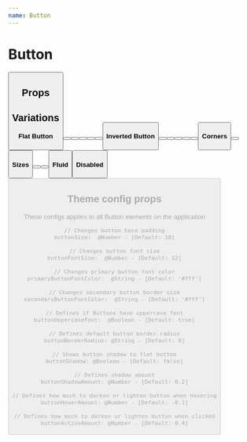 ```yaml
---
name: Button
---
```



# Button

<Playground>
  <Button label="Default Button"/>
</Playground>

## Props

<PropsTable of={Button} />

## Variations

#### Flat Button

<Playground>
  <ButtonGroup>
    <Button label="primary" type="primary"/>
    <Button label="secondary" type="secondary"/>
    <Button label="success" type="success"/>
    <Button label="danger" type="danger"/>
    <Button label="warning" type="warning"/>
    <Button label="info" type="info"/>
  </ButtonGroup>
</Playground>

#### Inverted Button

<Playground>
  <ButtonGroup>
    <Button inverted label="primary" type="primary"/>
    <Button inverted label="secondary" type="secondary"/>
    <Button inverted label="success" type="success"/>
    <Button inverted label="danger" type="danger"/>
    <Button inverted label="warning" type="warning"/>
    <Button inverted label="info" type="info"/>
  </ButtonGroup>
</Playground>

#### Corners

<Playground>
  <ButtonGroup>
    <Button corners="pill" label="Pill" type="primary"/>
    <Button corners="rounded" label="Rounded" type="secondary"/>
  </ButtonGroup>
</Playground>

#### Sizes

<Playground>
  <Button size="small" label="Small" type="primary"/>
  <Button label="Medium" type="primary"/>
  <Button size="large" label="Large" type="primary"/>
</Playground>

#### Fluid

<Playground>
  <Button fluid label="Fluid Button" type="primary"/>
</Playground>

#### Disabled

<Playground>
  <Button disabled label="Disabled"/>
</Playground>

## Theme config props

These configs applies to all Button elements on the application


    // Changes button base padding
    buttonSize:  @Number - [Default: 10]

    // Changes button font size
    buttonFontSize:  @Number - [Default: 12]

    // Changes primary button font color
    primaryButtonFontColor:  @String - [Default: '#fff']

    // Changes secondary button border size
    secondaryButtonFontColor:  @String - [Default: '#fff']

    // Defines if Buttons have uppercase font
    buttonUppercaseFont:  @Boolean - [Default: true]

    // Defines default button border radius
    buttonBorderRadius: @String - [Default: 0]

    // Shows button shadow to flat button
    buttonShadow: @Boolean - [Default: false]

    // Defines shadow amount
    buttonShadowAmount: @Number - [Default: 0.2]

    // Defines how much to darken or lighten button when hovering
    buttonHoverAmount: @Number - [Default: -0.1]

    // Defines how much to darken or lighten button when clicked
    buttonActiveAmount: @Number - [Default: 0.4]
